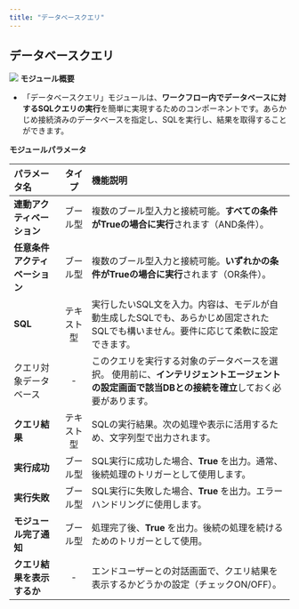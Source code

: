 ```yaml
---
title: "データベースクエリ"
---
```


## データベースクエリ

<img
  src="/images/35.png"
/>
**モジュール概要**

* 「データベースクエリ」モジュールは、**ワークフロー内でデータベースに対するSQLクエリの実行**を簡単に実現するためのコンポーネントです。あらかじめ接続済みのデータベースを指定し、SQLを実行し、結果を取得することができます。

**モジュールパラメータ**

| パラメータ名            | タイプ   | 機能説明                                                                             |
| :------------------------------ | :------: | :-------------------------------------------------- |
| **連動アクティベーション**   | ブール型  | 複数のブール型入力と接続可能。**すべての条件がTrueの場合に実行**されます（AND条件）。                                 |
| **任意条件アクティベーション** | ブール型  | 複数のブール型入力と接続可能。**いずれかの条件がTrueの場合に実行**されます（OR条件）。                                 |
| **SQL**           | テキスト型 | 実行したいSQL文を入力。内容は、モデルが自動生成したSQLでも、あらかじめ固定されたSQLでも構いません。要件に応じて柔軟に設定できます。           |
| クエリ対象データベース       | -     | このクエリを実行する対象のデータベースを選択。&#xA;使用前に、**インテリジェントエージェントの設定画面で該当DBとの接続を確立**しておく必要があります。 |
| **クエリ結果**         | テキスト型 | SQLの実行結果。次の処理や表示に活用するため、文字列型で出力されます。                                             |
| **実行成功**          | ブール型  | SQL実行に成功した場合、**True** を出力。通常、後続処理のトリガーとして使用します。                                  |
| **実行失敗**          | ブール型  | SQL実行に失敗した場合、**True** を出力。エラーハンドリングに使用します。                                       |
| **モジュール完了通知**     | ブール型  | 処理完了後、**True** を出力。後続の処理を続けるためのトリガーとして使用。                                        |
| **クエリ結果を表示するか**   | -     | エンドユーザーとの対話画面で、クエリ結果を表示するかどうかの設定（チェックON/OFF）。                                    |

